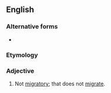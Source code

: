 {{also|non-migratory}}
==English==

===Alternative forms===
* {{l|en|non-migratory}}

===Etymology===
{{prefix|en|non|migratory}}

===Adjective===
{{en-adj|-}}

# Not [[migratory]]; that does not [[migrate]].